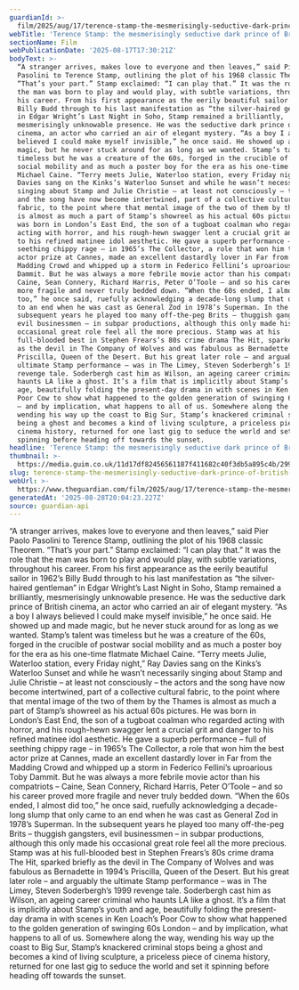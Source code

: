 ```yaml
---
guardianId: >-
  film/2025/aug/17/terence-stamp-the-mesmerisingly-seductive-dark-prince-of-british-cinema
webTitle: 'Terence Stamp: the mesmerisingly seductive dark prince of British cinema'
sectionName: Film
webPublicationDate: '2025-08-17T17:30:21Z'
bodyText: >-
  “A stranger arrives, makes love to everyone and then leaves,” said Pier Paolo
  Pasolini to Terence Stamp, outlining the plot of his 1968 classic Theorem.
  “That’s your part.” Stamp exclaimed: “I can play that.” It was the role that
  the man was born to play and would play, with subtle variations, throughout
  his career. From his first appearance as the eerily beautiful sailor in 1962’s
  Billy Budd through to his last manifestation as “the silver-haired gentleman”
  in Edgar Wright’s Last Night in Soho, Stamp remained a brilliantly,
  mesmerisingly unknowable presence. He was the seductive dark prince of British
  cinema, an actor who carried an air of elegant mystery. “As a boy I always
  believed I could make myself invisible,” he once said. He showed up and made
  magic, but he never stuck around for as long as we wanted. Stamp’s talent was
  timeless but he was a creature of the 60s, forged in the crucible of postwar
  social mobility and as much a poster boy for the era as his one-time flatmate
  Michael Caine. “Terry meets Julie, Waterloo station, every Friday night,” Ray
  Davies sang on the Kinks’s Waterloo Sunset and while he wasn’t necessarily
  singing about Stamp and Julie Christie – at least not consciously – the actors
  and the song have now become intertwined, part of a collective cultural
  fabric, to the point where that mental image of the two of them by the Thames
  is almost as much a part of Stamp’s showreel as his actual 60s pictures. He
  was born in London’s East End, the son of a tugboat coalman who regarded
  acting with horror, and his rough-hewn swagger lent a crucial grit and danger
  to his refined matinee idol aesthetic. He gave a superb performance – full of
  seething chippy rage – in 1965’s The Collector, a role that won him the best
  actor prize at Cannes, made an excellent dastardly lover in Far from the
  Madding Crowd and whipped up a storm in Federico Fellini’s uproarious Toby
  Dammit. But he was always a more febrile movie actor than his compatriots –
  Caine, Sean Connery, Richard Harris, Peter O’Toole – and so his career proved
  more fragile and never truly bedded down. “When the 60s ended, I almost did
  too,” he once said, ruefully acknowledging a decade-long slump that only came
  to an end when he was cast as General Zod in 1978’s Superman. In the
  subsequent years he played too many off-the-peg Brits – thuggish gangsters,
  evil businessmen – in subpar productions, although this only made his
  occasional great role feel all the more precious. Stamp was at his
  full-blooded best in Stephen Frears’s 80s crime drama The Hit, sparked briefly
  as the devil in The Company of Wolves and was fabulous as Bernadette in 1994’s
  Priscilla, Queen of the Desert. But his great later role – and arguably the
  ultimate Stamp performance – was in The Limey, Steven Soderbergh’s 1999
  revenge tale. Soderbergh cast him as Wilson, an ageing career criminal who
  haunts LA like a ghost. It’s a film that is implicitly about Stamp’s youth and
  age, beautifully folding the present-day drama in with scenes in Ken Loach’s
  Poor Cow to show what happened to the golden generation of swinging 60s London
  – and by implication, what happens to all of us. Somewhere along the way,
  wending his way up the coast to Big Sur, Stamp’s knackered criminal stops
  being a ghost and becomes a kind of living sculpture, a priceless piece of
  cinema history, returned for one last gig to seduce the world and set it
  spinning before heading off towards the sunset.
headline: 'Terence Stamp: the mesmerisingly seductive dark prince of British cinema'
thumbnail: >-
  https://media.guim.co.uk/11d17df82456561187f411682c40f3db5a895c4b/299_332_1358_1085/500.jpg
slug: terence-stamp-the-mesmerisingly-seductive-dark-prince-of-british-cinema
webUrl: >-
  https://www.theguardian.com/film/2025/aug/17/terence-stamp-the-mesmerisingly-seductive-dark-prince-of-british-cinema
generatedAt: '2025-08-28T20:04:23.227Z'
source: guardian-api
---
```

“A stranger arrives, makes love to everyone and then leaves,” said Pier Paolo Pasolini to Terence Stamp, outlining the plot of his 1968 classic Theorem. “That’s your part.” Stamp exclaimed: “I can play that.” It was the role that the man was born to play and would play, with subtle variations, throughout his career. From his first appearance as the eerily beautiful sailor in 1962’s Billy Budd through to his last manifestation as “the silver-haired gentleman” in Edgar Wright’s Last Night in Soho, Stamp remained a brilliantly, mesmerisingly unknowable presence. He was the seductive dark prince of British cinema, an actor who carried an air of elegant mystery. “As a boy I always believed I could make myself invisible,” he once said. He showed up and made magic, but he never stuck around for as long as we wanted. Stamp’s talent was timeless but he was a creature of the 60s, forged in the crucible of postwar social mobility and as much a poster boy for the era as his one-time flatmate Michael Caine. “Terry meets Julie, Waterloo station, every Friday night,” Ray Davies sang on the Kinks’s Waterloo Sunset and while he wasn’t necessarily singing about Stamp and Julie Christie – at least not consciously – the actors and the song have now become intertwined, part of a collective cultural fabric, to the point where that mental image of the two of them by the Thames is almost as much a part of Stamp’s showreel as his actual 60s pictures. He was born in London’s East End, the son of a tugboat coalman who regarded acting with horror, and his rough-hewn swagger lent a crucial grit and danger to his refined matinee idol aesthetic. He gave a superb performance – full of seething chippy rage – in 1965’s The Collector, a role that won him the best actor prize at Cannes, made an excellent dastardly lover in Far from the Madding Crowd and whipped up a storm in Federico Fellini’s uproarious Toby Dammit. But he was always a more febrile movie actor than his compatriots – Caine, Sean Connery, Richard Harris, Peter O’Toole – and so his career proved more fragile and never truly bedded down. “When the 60s ended, I almost did too,” he once said, ruefully acknowledging a decade-long slump that only came to an end when he was cast as General Zod in 1978’s Superman. In the subsequent years he played too many off-the-peg Brits – thuggish gangsters, evil businessmen – in subpar productions, although this only made his occasional great role feel all the more precious. Stamp was at his full-blooded best in Stephen Frears’s 80s crime drama The Hit, sparked briefly as the devil in The Company of Wolves and was fabulous as Bernadette in 1994’s Priscilla, Queen of the Desert. But his great later role – and arguably the ultimate Stamp performance – was in The Limey, Steven Soderbergh’s 1999 revenge tale. Soderbergh cast him as Wilson, an ageing career criminal who haunts LA like a ghost. It’s a film that is implicitly about Stamp’s youth and age, beautifully folding the present-day drama in with scenes in Ken Loach’s Poor Cow to show what happened to the golden generation of swinging 60s London – and by implication, what happens to all of us. Somewhere along the way, wending his way up the coast to Big Sur, Stamp’s knackered criminal stops being a ghost and becomes a kind of living sculpture, a priceless piece of cinema history, returned for one last gig to seduce the world and set it spinning before heading off towards the sunset.
